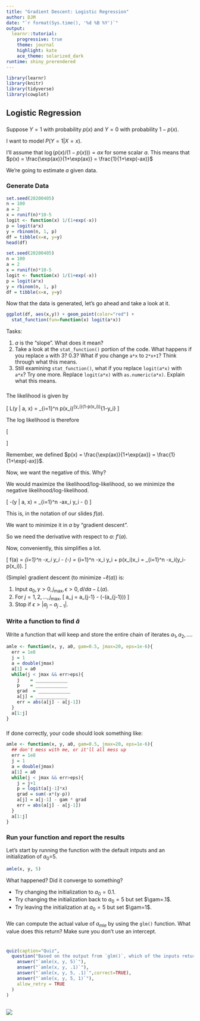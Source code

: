 ```yaml
---
title: "Gradient Descent: Logistic Regression"
author: DJM
date: "`r format(Sys.time(), '%d %B %Y')`"
output: 
  learnr::tutorial:
    progressive: true
    theme: journal
    highlight: kate
    ace_theme: solarized_dark
runtime: shiny_prerendered
---
```


<!--
Derived from IU Stat 432 ic9.Rmd
css: "/css/tutorials.css"
-->

```r
library(learnr)
library(knitr)
library(tidyverse)
library(cowplot)
```

## Logistic Regression

###

Suppose $Y=1$ with probability $p(x)$ and $Y=0$ with probability $1-p(x)$. 

I want to model $P(Y=1| X=x)$. 

I'll assume that $\log\left(p(x)/(1-p(x))\right) = ax$ for some scalar $a$. This means that
$p(x) = \frac{\exp(ax)}{1+\exp(ax)} = \frac{1}{1+\exp(-ax)}$

We're going to estimate $a$ given data.

### Generate Data


```r
set.seed(20200405)
n = 100
a = 2
x = runif(n)*10-5
logit <- function(x) 1/(1+exp(-x))
p = logit(a*x)
y = rbinom(n, 1, p)
df = tibble(x=x, y=y)
head(df)
```

```r
set.seed(20200405)
n = 100
a = 2
x = runif(n)*10-5
logit <- function(x) 1/(1+exp(-x))
p = logit(a*x)
y = rbinom(n, 1, p)
df = tibble(x=x, y=y)
```


Now that the data is generated, let's go ahead and take a look at it.

```r
ggplot(df, aes(x,y)) + geom_point(color="red") +
  stat_function(fun=function(x) logit(a*x))
```

Tasks:

1. $a$ is the "slope". What does it mean?
2. Take a look at the `stat_function()` portion of the code. What happens if you replace `a` with 3? 0.3? What if you change `a*x` to `2*x+1`? Think through what this means.
3. Still examining `stat_function()`, what if you replace `logit(a*x)` with `a*x`? Try one more. Replace `logit(a*x)` with `as.numeric(a*x)`. Explain what this means.

### 

The likelihood is given by

\[
L(y | a, x) = \prod_{i=1}^n p(x_i)^{y_i}(1-p(x_i))^{1-y_i}
\]

The log likelihood is therefore

\[
\begin{aligned}
\ell(y | a, x) &= \log \prod_{i=1}^n p(x_i)^{y_i}(1-p(x_i))^{1-y_i} \\
&= \sum_{i=1}^n y_i\log p(x_i) + (1-y_i)\log(1-p(x_i))\\
&= \sum_{i=1}^n\log(1-p(x_i)) + y_i\log\left(\frac{p(x_i)}{1-p(x_i)}\right)\\
&=\sum_{i=1}^n ax_i y_i + \log\left(1-p(x_i)\right)\\
&=\sum_{i=1}^n ax_i y_i + \log\left(\frac{1}{1+\exp(ax_i)}\right)
\end{aligned}
\]

Remember, we defined $p(x) = \frac{\exp(ax)}{1+\exp(ax)} = \frac{1}{1+\exp(-ax)}$.

Now, we want the negative of this. Why? 

We would maximize the likelihood/log-likelihood, so we minimize the negative likelihood/log-likelihood.

\[
-\ell(y | a, x) = \sum_{i=1}^n -ax_i y_i - \log\left(\frac{1}{1+\exp(ax_i)}\right)
\]

This is, in the notation of our slides $f(a)$. 

We want to minimize it in $a$ by "gradient descent". 

So we need the derivative with respect to $a$: $f'(a)$. 

Now, conveniently, this simplifies a lot. 

\[
\frac{d}{d a} f(a) = \sum_{i=1}^n -x_i y_i - \left(-\frac{x_i \exp(ax_i)}{1+\exp(ax_i)}\right) = 
\sum_{i=1}^n -x_i y_i + p(x_i)x_i = \sum_{i=1}^n -x_i(y_i-p(x_i)).
\]



(Simple) gradient descent (to minimize $-\ell(a)$) is:

1. Input $a_0, \gamma>0, j_\max, \epsilon>0, d/da -L(a)$.
2. For $j=1,2,\ldots,j_\max$,
\[
a_j = a_{j-1} - \gamma \frac{d}{da} (-\ell(a_{j-1}))
\]
3. Stop if $\epsilon > |a_j - a_{j-1}|$.


### Write a function to find $\hat{a}$

Write a function that will keep and store the entire chain of iterates $a_1,a_2,...$.


```r
amle <- function(x, y, a0, gam=0.5, jmax=20, eps=1e-6){
  err = 1e8
  j = 1
  a = double(jmax)
  a[1] = a0
  while(j < jmax && err>eps){
    j    = ____________
    p    = ____________
    grad  = ____________
    a[j] = ____________
    err = abs(a[j] - a[j-1])
  }
  a[1:j]
}

```

###

If done correctly, your code should look something like:

```r
amle <- function(x, y, a0, gam=0.5, jmax=20, eps=1e-6){
  ## don't mess with me, or it'll all mess up
  err = 1e8
  j = 1
  a = double(jmax)
  a[1] = a0
  while(j < jmax && err>eps){
    j = j+1
    p = logit(a[j-1]*x)
    grad = sum(-x*(y-p))
    a[j] = a[j-1] - gam * grad
    err = abs(a[j] - a[j-1])
  }
  a[1:j]
}
```

### Run your function and report the results


Let's start by running the function with the default intputs and an initialization of $a_0$=5.

```r
amle(x, y, 5)
```

What happened? Did it converge to something?



* Try changing the initialization to $a_0=0.1$.
* Try changing the initialization back to $a_0=5$ but set $\gam=.1$.
* Try leaving the initialization at $a_0=5$ but set $\gam=1$.

###

We can compute the actual value of $a_{mle}$ by using the `glm()` function.  What value does this return? Make sure you don't use an intercept.

```r


```

###

```r
quiz(caption="Quiz",
  question("Based on the output from `glm()`, which of the inputs returned the correct estimate of $a_{mle}$?",
    answer("`amle(x, y, 5)`"),
    answer("`amle(x, y, .1)`"),
    answer("`amle(x, y, 5, .1)`",correct=TRUE),
    answer("`amle(x, y, 5, 1)`"),
    allow_retry = TRUE
  )
)
```

##

![](https://ml-cheatsheet.readthedocs.io/en/latest/_images/gradient_descent_demystified.png)